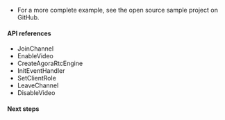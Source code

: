 <PlatformWrapper platform="unity">

- For a more complete example, see the open source <Vpd k="PRODUCT"/> <Link to = "https://github.com/AgoraIO-Community/Agora-Unity-RTC-QuickStart-NG/tree/release/4.0.0/API-Example-Unity/Assets/API-Example/Examples/Basic/JoinChannelVideo">sample project </Link> on GitHub.

#### API references

- <Link to="{{Global.API_REF_UNITY_ROOT}}/class_irtcengine.html#api_irtcengine_joinchannel">JoinChannel</Link>

- <Link to="{{Global.API_REF_UNITY_ROOT}}/class_irtcengine.html#api_irtcengine_enablevideo">EnableVideo</Link>

- <Link to="{{Global.API_REF_UNITY_ROOT}}/class_irtcengine.html#api_irtcengine_createagorartcengine">CreateAgoraRtcEngine</Link>

- <Link to="{{Global.API_REF_UNITY_ROOT}}/class_irtcengine.html#api_irtcengine_addhandler">InitEventHandler</Link>

- <Link to="{{Global.API_REF_UNITY_ROOT}}/class_irtcengine.html#api_irtcengine_setclientrole">SetClientRole</Link>

- <Link to="{{Global.API_REF_UNITY_ROOT}}/class_irtcengine.html#api_irtcengine_leavechannel">LeaveChannel</Link>

- <Link to="{{Global.API_REF_UNITY_ROOT}}/class_irtcengine.html#api_irtcengine_disablevideo">DisableVideo</Link>

#### Next steps

</PlatformWrapper>

